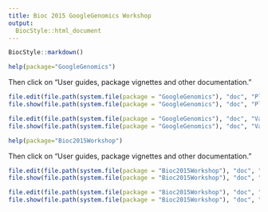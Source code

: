 ```yaml
---
title: Bioc 2015 GoogleGenomics Workshop
output:
  BiocStyle::html_document
---
```


<!-- Copyright 2014 Google Inc. All rights reserved. -->

<!-- Licensed under the Apache License, Version 2.0 (the "License"); -->
<!-- you may not use this file except in compliance with the License. -->
<!-- You may obtain a copy of the License at -->

<!--     http://www.apache.org/licenses/LICENSE-2.0 -->

<!-- Unless required by applicable law or agreed to in writing, software -->
<!-- distributed under the License is distributed on an "AS IS" BASIS, -->
<!-- WITHOUT WARRANTIES OR CONDITIONS OF ANY KIND, either express or implied. -->
<!-- See the License for the specific language governing permissions and -->
<!-- limitations under the License. -->

<!--
%% \VignetteEngine{knitr::rmarkdown}
%% \VignetteIndexEntry{GoogleGenomics Demo}
-->

```r
BiocStyle::markdown()
```

```r
help(package="GoogleGenomics")
```

Then click on "User guides, package vignettes and other documentation."

```r
file.edit(file.path(system.file(package = "GoogleGenomics"), "doc", "PlottingAlignments.Rmd"))
file.show(file.path(system.file(package = "GoogleGenomics"), "doc", "PlottingAlignments.html"))
```

```r
file.edit(file.path(system.file(package = "GoogleGenomics"), "doc", "VariantAnnotation-comparison-test.Rmd"))
file.show(file.path(system.file(package = "GoogleGenomics"), "doc", "VariantAnnotation-comparison-test.html"))
```

```r
help(package="Bioc2015Workshop")
```

Then click on "User guides, package vignettes and other documentation."

```r
file.edit(file.path(system.file(package = "Bioc2015Workshop"), "doc", "BigQueryDemo.Rmd"))
file.show(file.path(system.file(package = "Bioc2015Workshop"), "doc", "BigQueryDemo.html"))
```

```r
file.edit(file.path(system.file(package = "Bioc2015Workshop"), "doc", "AllModalitiesDemo.Rmd"))
file.show(file.path(system.file(package = "Bioc2015Workshop"), "doc", "AllModalitiesDemo.html"))
```